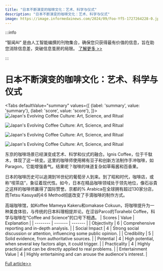 ```yaml
---
title: "日本不断演变的咖啡文化：艺术、科学与仪式"
description: "日本不断演变的咖啡文化：艺术、科学与仪式"
image: https://image.informedainews.com/2024/09/Foo-Yf5-1727264228-0.jpg
---
```



:::info

“智闻AI“ 是由人工智能编撰的刊物集合，确保您只获得最有价值的信息，旨在助您消除信息差，突破信息茧房的局限。  [了解更多 >>](/)

:::

# 日本不断演变的咖啡文化：艺术、科学与仪式


<Tabs
	defaultValue="summary"
	values={[
	{label: 'summary', value: 'summary'},
	{label: 'score', value: 'score'},
]}>
<TabItem value="summary">
<img
  src="https://image.informedainews.com/2024/09/Foo-Yf5-1727264228-0.jpg"
  alt="Japan's Evolving Coffee Culture: Art, Science, and Ritual"
/>

<img
  src="https://image.informedainews.com/2024/09/Foo-iNj-1727264228-1.jpg"
  alt="Japan's Evolving Coffee Culture: Art, Science, and Ritual"
/>

<img
  src="https://image.informedainews.com/2024/09/Foo-NtW-1727264228-2.jpg"
  alt="Japan's Evolving Coffee Culture: Art, Science, and Ritual"
/>

<img
  src="https://image.informedainews.com/2024/09/Foo-bIs-1727264228-4.jpg"
  alt="Japan's Evolving Coffee Culture: Art, Science, and Ritual"
/>



东京的咖啡场景已经演变成艺术、科学和仪式的融合。Ignis Coffee，位于千駄木，体现了这一转变。这里的咖啡师使用稀有豆子和创新方法制作手冲咖啡，如Paragon，它能增强香气。结果呢？咖啡的味道复杂如草莓酱和百香果。

日本的咖啡历史可以追溯到16世纪的葡萄牙人到来。到了昭和时代，咖啡店，或称“喫茶店”，象征着现代性。如今，日本在精品咖啡领域处于领先地位，像石谷貴之这样的咖啡师赢得了国际赞誉。京都的% Arabica在全球拥有超过130家分店，而Tetsu Kasuya的4:6 Method彻底改变了手滴咖啡的制作方式。

高端咖啡馆，如Koffee Mameya Kakeru和omakase Cokuun，将咖啡提升为一种美食体验，与传统的日本料理相提并论。在涩谷Parco的Torahebi Coffee，科学与咖啡在“Coffee and Science”的口号下相遇。
</TabItem>
<TabItem value="score">
	| Scores     | Value   | Explanation |
	| -------- | ------- | ------- |
	| Objectivity  | 6    | Comprehensive reporting and in-depth analysis.    |
	| Social Impact | 4     | Strong social discussion or attention, influencing some public opinion.    |
	| Credibility    | 5    | Solid evidence, from authoritative sources.    |
	| Potential    | 4    | High potential, when several key factors align, it could trigger.    |
	| Practicality    | 4    | Highly practical and can be directly applied to real problems.    |
	| Entertainment Value    | 4    | Highly entertaining and can arouse the audience's interest.    |
</TabItem>
</Tabs>

[Full article>>](https://asia.nikkei.com/Editor-s-Picks/Tea-Leaves/Japan-in-a-cup-of-coffee)
